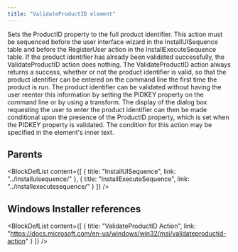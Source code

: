 ```yaml
---
title: "ValidateProductID element"
---
```



Sets the ProductID property to the full product identifier. This action must be sequenced before the user interface wizard in the InstallUISequence table and before the RegisterUser action in the InstallExecuteSequence table. If the product identifier has already been validated successfully, the ValidateProductID action does nothing. The ValidateProductID action always returns a success, whether or not the product identifier is valid, so that the product identifier can be entered on the command line the first time the product is run. The product identifier can be validated without having the user reenter this information by setting the PIDKEY property on the command line or by using a transform. The display of the dialog box requesting the user to enter the product identifier can then be made conditional upon the presence of the ProductID property, which is set when the PIDKEY property is validated. The condition for this action may be specified in the element's inner text.


## Parents

<BlockDefList content={[
    {
      title: "InstallUISequence",
      link: "../installuisequence/"
    },
    {
      title: "InstallExecuteSequence",
      link: "../installexecutesequence/"
    }
  ]}
/>

## Windows Installer references

<BlockDefList content={[
    {
      title: "ValidateProductID Action",
      link: "https://docs.microsoft.com/en-us/windows/win32/msi/validateproductid-action"
    }
  ]}
/>
